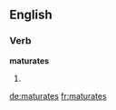 ==English==

===Verb===
'''maturates'''

# {{third-person singular of|maturate}}

[[de:maturates]]
[[fr:maturates]]